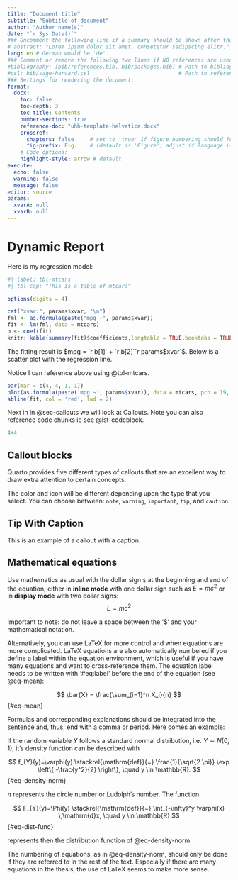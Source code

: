 ```yaml
---
title: "Document title"   
subtitle: "Subtitle of document"
author: "Author name(s)"
date: "`r Sys.Date()`"
### Uncomment the following line if a summary should be shown after the title 
# abstract: "Lorem ipsum dolor sit amet, consetetur sadipscing elitr." 
lang: en # German would be 'de'
### Comment or remove the following two lines if NO references are used
#bibliography: [bib/references.bib, bib/packages.bib] # Path to bibliography files 
#csl: bib/sage-harvard.csl                            # Path to reference style file
### Settings for rendering the document:
format: 
  docx:
    toc: false
    toc-depth: 3
    toc-title: Contents
    number-sections: true
    reference-doc: "uhh-template-helvetica.docx"
    crossref: 
      chapters: false     # set to 'true' if figure numbering should follow subsections
      fig-prefix: Fig.    # (default is 'Figure'; adjust if language is German)
    # Code options:
    highlight-style: arrow # default
execute:
  echo: false
  warning: false
  message: false
editor: source
params:
  xvarA: null
  xvarB: null
---
```


# Dynamic Report

Here is my regression model:

```r
#| label: tbl-mtcars
#| tbl-cap: "This is a table of mtcars"

options(digits = 4)

cat("xvar:", params$xvar, "\n")
fml <- as.formula(paste("mpg ~", params$xvar))
fit <- lm(fml, data = mtcars)
b <- coef(fit)
knitr::kable(summary(fit)$coefficients,longtable = TRUE,booktabs = TRUE)
```

The fitting result is $mpg = `r b[1]` + `r b[2]``r params$xvar`$.
Below is a scatter plot with the regression line.

Notice I can reference above using @tbl-mtcars.

```r
par(mar = c(4, 4, 1, 1))
plot(as.formula(paste('mpg ~', params$xvar)), data = mtcars, pch = 19, col = 'gray')
abline(fit, col = 'red', lwd = 2)
```

Next in in @sec-callouts we will look at Callouts. Note you can also reference code chunks ie see @lst-codeblock.

``` .r
4+4
```

## Callout blocks {#sec-callouts}

Quarto provides five different types of callouts that are an excellent way to draw extra attention to certain concepts. 

::: callout-note
The color and icon will be different depending upon the type that you select. You can choose between: `note`, `warning`, `important`, `tip`, and `caution`.
:::

::: callout-tip
## Tip With Caption

This is an example of a callout with a caption.
:::



## Mathematical equations

Use mathematics as usual with the dollar sign `$` at the beginning and end of the equation; either in **inline mode** with one dollar sign such as $E = mc^2$ or in **display mode** with two dollar signs: $$E = mc^2$$

Important to note: do not leave a space between the '\$' and your mathematical notation.

Alternatively, you can use LaTeX for more control and when equations are more complicated. LaTeX equations are also automatically numbered if you define a label within the equation environment, which is useful if you have many equations and want to cross-reference them. The equation label needs to be written with '#eq:label' before the end of the equation (see @eq-mean):

$$
  \bar{X} = \frac{\sum_{i=1}^n X_i}{n}
$$ {#eq-mean}

Formulas and corresponding explanations should be integrated into the sentence and, thus, end with a comma or period. Here comes an example:

If the random variable $Y$ follows a standard normal distribution, i.e. $Y \sim N(0,1)$, it's density function can be described with

$$
f_{Y}(y)=\varphi(y) \stackrel{\mathrm{def}}{=} \frac{1}{\sqrt{2 \pi}} \exp \left\{ -\frac{y^2}{2} \right\}, \quad y \in \mathbb{R}.
$$ {#eq-density-norm}

$\pi$ represents the circle number or Ludolph's number. The function

$$
  F_{Y}(y)=\Phi(y) \stackrel{\mathrm{def}}{=} \int_{-\infty}^y \varphi(x) \,\mathrm{d}x, \quad y \in \mathbb{R}
$$ {#eq-dist-func}


represents then the distribution function of @eq-density-norm.

The numbering of equations, as in @eq-density-norm, should only be done if they are referred to in the rest of the text. Especially if there are many equations in the thesis, the use of LaTeX seems to make more sense.



